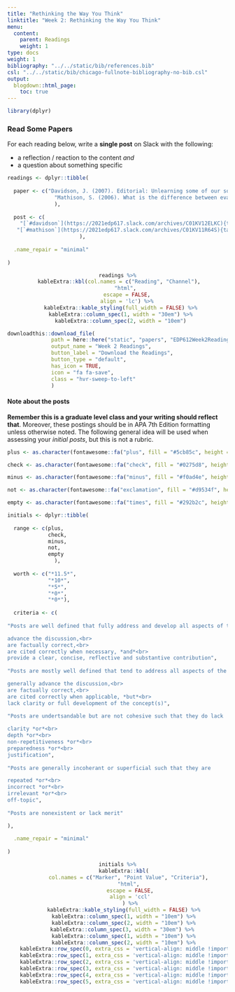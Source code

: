 ```yaml
---
title: "Rethinking the Way You Think"
linktitle: "Week 2: Rethinking the Way You Think"
menu:
  content:
    parent: Readings
    weight: 1
type: docs
weight: 1
bibliography: "../../static/bib/references.bib"
csl: "../../static/bib/chicago-fullnote-bibliography-no-bib.csl"
output:
  blogdown::html_page:
    toc: true
---
```


<style>
.hvr-sweep-to-left {
  display: inline-block;
  vertical-align: middle;
  -webkit-transform: perspective(1px) translateZ(0);
  transform: perspective(1px) translateZ(0);
  box-shadow: 0 0 1px rgba(0, 0, 0, 0);
  position: relative;
  -webkit-transition-property: color;
  transition-property: color;
  -webkit-transition-duration: 0.25s;
  transition-duration: 0.25s;
}

.hvr-sweep-to-left:before {
  content: "";
  position: absolute;
  z-index: -1;
  top: 0;
  left: 0;
  right: 0;
  bottom: 0;
  background: #175676;
  -webkit-transform: scaleX(0);
  transform: scaleX(0);
  -webkit-transform-origin: 100% 50%;
  transform-origin: 100% 50%;
  -webkit-transition-property: transform;
  transition-property: transform;
  -webkit-transition-duration: 0.3s;
  transition-duration: 0.3s;
  -webkit-transition-timing-function: ease-out;
  transition-timing-function: ease-out;
}

.hvr-sweep-to-left:hover, .hvr-sweep-to-left:focus, .hvr-sweep-to-left:active {
  color: white;
}

.hvr-sweep-to-left:hover:before, .hvr-sweep-to-left:focus:before, .hvr-sweep-to-left:active:before {
  -webkit-transform: scaleX(1);
  transform: scaleX(1);
}
</style>

```r
library(dplyr)
```

### Read Some Papers
For each reading below, write a **single post** on Slack with the following:

  - a reflection / reaction to the content *and*
  - a question about something specific
  
```r

readings <- dplyr::tibble(
  
  paper <- c("Davidson, J. (2007). Editorial: Unlearning some of our social scientist habits. *Journal of MultiDisciplinary Evaluation 4*(8). 3-6.", 
               "Mathison, S. (2006). What is the difference between evaluation and research - and why do we care? In N.L. Smith and P.R. Brandon (Eds.) *Fundamental issues in evaluation*. Guilford Press."
               ),
  
  post <- c(
    "[`#davidson`](https://2021edp617.slack.com/archives/C01KV12ELKC){target='_blank'}",
   "[`#mathison`](https://2021edp617.slack.com/archives/C01KV11R64S){target='_blank'}"                    
                       ),
  
  .name_repair = "minimal"
  
)

```

<center>
```r
readings %>%
  kableExtra::kbl(col.names = c("Reading", "Channel"), 
      "html", 
      escape = FALSE,
      align = 'lc') %>%
  kableExtra::kable_styling(full_width = FALSE) %>%
  kableExtra::column_spec(1, width = "30em") %>%
  kableExtra::column_spec(2, width = "10em")
```
</center>

```r
downloadthis::download_file(
              path = here::here("static", "papers", "EDP612Week2Readings.zip"),
              output_name = "Week 2 Readings",
              button_label = "Download the Readings",
              button_type = "default",
              has_icon = TRUE,
              icon = "fa fa-save",
              class = "hvr-sweep-to-left"
              )
```
  
#### Note about the posts 
**Remember this is a graduate level class and your writing should reflect that**. Moreover, these postings should be in APA 7th Edition formatting unless otherwise noted. The following general idea will be used when assessing your *initial posts*, but this is not a rubric. 

```r

plus <- as.character(fontawesome::fa("plus", fill = "#5cb85c", height = "25px"))

check <- as.character(fontawesome::fa("check", fill = "#0275d8", height = "25px"))

minus <- as.character(fontawesome::fa("minus", fill = "#f0ad4e", height = "25px"))

not <- as.character(fontawesome::fa("exclamation", fill = "#d9534f", height = "25px"))

empty <- as.character(fontawesome::fa("times", fill = "#292b2c", height = "25px"))

initials <- dplyr::tibble(
  
  range <- c(plus, 
             check,
             minus, 
             not,
             empty
               ),
  
  worth <- c("*11.5*",
             "*10*",
             "*5*",
             "*0*",
             "*0*"),
  
  criteria <- c(
    
"Posts are well defined that fully address and develop all aspects of the prompt such that they

advance the discussion,<br>
are factually correct,<br>
are cited correctly when necessary, *and*<br>
provide a clear, concise, reflective and substantive contribution",
   
"Posts are mostly well defined that tend to address all aspects of the prompt such that they

generally advance the discussion,<br>
are factually correct,<br>
are cited correctly when applicable, *but*<br>
lack clarity or full development of the concept(s)",
   
"Posts are undertsandable but are not cohesive such that they do lack 

clarity *or*<br>
depth *or*<br>
non-repetitiveness *or*<br>
preparedness *or*<br>
justification",
   
"Posts are generally incoherant or superficial such that they are

repeated *or*<br>
incorrect *or*<br>
irrelevant *or*<br>
off-topic",
   
"Posts are nonexistent or lack merit"

),
  
  .name_repair = "minimal"
  
)

```

<center>
```r
initials %>%
    kableExtra::kbl(
        col.names = c("Marker", "Point Value", "Criteria"), 
        "html", 
        escape = FALSE,
        align = 'ccl'
        ) %>%
    kableExtra::kable_styling(full_width = FALSE) %>%
    kableExtra::column_spec(1, width = "10em") %>%
    kableExtra::column_spec(2, width = "10em") %>%
    kableExtra::column_spec(3, width = "30em") %>% 
    kableExtra::column_spec(1, width = "10em") %>%
    kableExtra::column_spec(2, width = "10em") %>%
    kableExtra::row_spec(0, extra_css = 'vertical-align: middle !important;') %>%
    kableExtra::row_spec(1, extra_css = 'vertical-align: middle !important;') %>%
    kableExtra::row_spec(2, extra_css = 'vertical-align: middle !important;') %>%
    kableExtra::row_spec(3, extra_css = 'vertical-align: middle !important;') %>%
    kableExtra::row_spec(4, extra_css = 'vertical-align: middle !important;') %>%
    kableExtra::row_spec(5, extra_css = 'vertical-align: middle !important;') 
```
</center>
